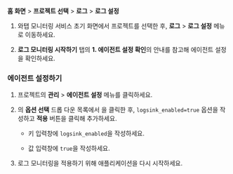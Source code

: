 **홈 화면** > **프로젝트 선택** > **로그** > **로그 설정**

1. 와탭 모니터링 서비스 초기 화면에서 프로젝트를 선택한 후, **로그** > **로그 설정** 메뉴로 이동하세요. 

1. **로그 모니터링 시작하기** 탭의 **1. 에이전트 설정 확인**의 안내를 참고해 에이전트 설정을 확인하세요.

### 에이전트 설정하기

1. 프로젝트의 **관리** > **에이전트 설정** 메뉴를 클릭하세요.

1. <Cmdname sid="write_options" className="uitext" />의 **옵션 선택** 드롭 다운 목록에서 <Cmdname sid="direct_input" className="uitext" />을 클릭한 후, `logsink_enabled=true` 옵션을 작성하고 **적용** 버튼을 클릭해 추가하세요.

    * 키 입력창에 `logsink_enabled`을 작성하세요.

    * 값 입력창에 `true`을 작성하세요.

1. 로그 모니터링을 적용하기 위해 애플리케이션을 다시 시작하세요.